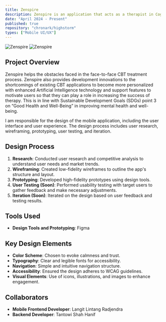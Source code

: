 ```yaml
---
title: Zenspire
description: Zenspire is an application that acts as a therapist in Cognitive Behavioral Therapy and helps patients to self-manage Cognitive Behavioral Therapy. 
date: "April 2024 - Present"
published: true
repository: "chronark/highstorm"
types: ["Mobile UI/UX"]  
---
```


 ![Zenspire](/images/zenspire.png)
 ![Zenspire](/images/zenspire2.png)

## Project Overview
Zenspire helps the obstacles faced in the face-to-face CBT treatment process. Zenspire also provides development innovations to the shortcomings of existing CBT applications to become more personalized with enhanced Artificial Intelligence technology and support features to motivate users so that they can play a role in increasing the success of therapy. This is in line with Sustainable Development Goals (SDGs) point 3 on “Good Health and Well-Being” in improving mental health and well-being.

I am responsible for the design of the mobile application, including the user interface and user experience. The design process includes user research, wireframing, prototyping, user testing, and iteration.
## Design Process
1. **Research**: Conducted user research and competitive analysis to understand user needs and market trends.
2. **Wireframing**: Created low-fidelity wireframes to outline the app's structure and layout.
3. **Prototyping**: Developed high-fidelity prototypes using design tools.
4. **User Testing (Soon)**: Performed usability testing with target users to gather feedback and make necessary adjustments.
5. **Iteration (Soon)**: Iterated on the design based on user feedback and testing results.

## Tools Used
- **Design Tools and Prototyping**: Figma

## Key Design Elements
- **Color Scheme**: Chosen to evoke calmness and trust.
- **Typography**: Clear and legible fonts for accessibility.
- **Navigation**: Simple and intuitive navigation structure.
- **Accessibility**: Ensured the design adheres to WCAG guidelines.
- **Visual Elements**: Use of icons, illustrations, and images to enhance engagement.

## Collaborators
- **Mobile Frontend Developer**: Langit Lintang Radjendra
- **Backend Developer**: Tantowi Shah Hanif
